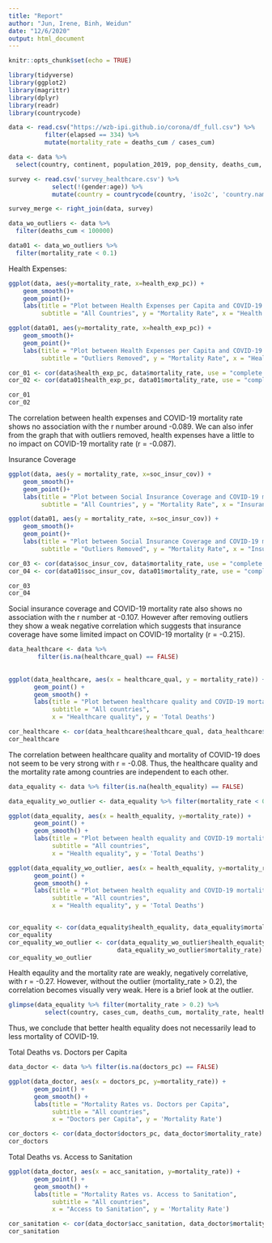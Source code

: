 ```yaml
---
title: "Report"
author: "Jun, Irene, Binh, Weidun"
date: "12/6/2020"
output: html_document
---
```


```r
knitr::opts_chunk$set(echo = TRUE) 
```

```r
library(tidyverse)
library(ggplot2)
library(magrittr)
library(dplyr)
library(readr)
library(countrycode)
```

```r
data <- read.csv("https://wzb-ipi.github.io/corona/df_full.csv") %>%
          filter(elapsed == 334) %>%
          mutate(mortality_rate = deaths_cum / cases_cum)
```

```r
data <- data %>%
  select(country, continent, population_2019, pop_density, deaths_cum, cases_cum, mortality_rate, health_exp_pc, soc_insur_cov, healthcare_qual, health_equality, doctors_pc, acc_sanitation)  
```

```r
survey <- read.csv('survey_healthcare.csv') %>%
            select(!(gender:age)) %>%
            mutate(country = countrycode(country, 'iso2c', 'country.name'))
```

```r
survey_merge <- right_join(data, survey)
```

```r
data_wo_outliers <- data %>%
  filter(deaths_cum < 100000)

data01 <- data_wo_outliers %>%
  filter(mortality_rate < 0.1) 
```

Health Expenses:

```r
ggplot(data, aes(y=mortality_rate, x=health_exp_pc)) +
    geom_smooth()+
    geom_point()+
    labs(title = "Plot between Health Expenses per Capita and COVID-19 mortality",
         subtitle = "All Countries", y = "Mortality Rate", x = "Health Expensees")

ggplot(data01, aes(y=mortality_rate, x=health_exp_pc)) +
    geom_smooth()+
    geom_point()+
    labs(title = "Plot between Health Expenses per Capita and COVID-19 mortality",
         subtitle = "Outliers Removed", y = "Mortality Rate", x = "Health Expensees")

```

```r
cor_01 <- cor(data$health_exp_pc, data$mortality_rate, use = "complete.obs")
cor_02 <- cor(data01$health_exp_pc, data01$mortality_rate, use = "complete.obs")

cor_01
cor_02

```

The correlation between health expenses and COVID-19 mortality rate shows no association with the r number around -0.089. We can also infer from the graph that with outliers removed, health expenses have a little to no impact on COVID-19 mortality rate (r = -0.087).

Insurance Coverage

```r
ggplot(data, aes(y = mortality_rate, x=soc_insur_cov)) +
    geom_smooth()+
    geom_point()+
    labs(title = "Plot between Social Insurance Coverage and COVID-19 mortality",
         subtitle = "All Countries", y = "Mortality Rate", x = "Insurance Coverage")

ggplot(data01, aes(y = mortality_rate, x=soc_insur_cov)) +
    geom_smooth()+
    geom_point()+
    labs(title = "Plot between Social Insurance Coverage and COVID-19 mortality",
         subtitle = "Outliers Removed", y = "Mortality Rate", x = "Insurance Coverage")
```

```r
cor_03 <- cor(data$soc_insur_cov, data$mortality_rate, use = "complete.obs")
cor_04 <- cor(data01$soc_insur_cov, data01$mortality_rate, use = "complete.obs")

cor_03
cor_04
```

Social insurance coverage and COVID-19 mortality rate also shows no association with the r number at -0.107. However after removing outliers they show a weak negative correlation which suggests that insurance coverage have some limited impact on COVID-19 mortality (r = -0.215).

```r

data_healthcare <- data %>%
        filter(is.na(healthcare_qual) == FALSE)
  
  
ggplot(data_healthcare, aes(x = healthcare_qual, y = mortality_rate)) +
       geom_point() +
       geom_smooth() +
       labs(title = "Plot between healthcare quality and COVID-19 mortality",
            subtitle = "All countries",
            x = "Healthcare quality", y = 'Total Deaths')

cor_healthcare <- cor(data_healthcare$healthcare_qual, data_healthcare$mortality_rate)
cor_healthcare
```

The correlation between healthcare quality and mortality of COVID-19 does not seem to be very strong with r = -0.08. Thus, the healthcare quality and the mortality rate among countries are independent to each other.

```r
data_equality <- data %>% filter(is.na(health_equality) == FALSE)

data_equality_wo_outlier <- data_equality %>% filter(mortality_rate < 0.2)

ggplot(data_equality, aes(x = health_equality, y=mortality_rate)) +
       geom_point() +
       geom_smooth() +
       labs(title = "Plot between health equality and COVID-19 mortality",
            subtitle = "All countries",
            x = "Health equality", y = 'Total Deaths')

ggplot(data_equality_wo_outlier, aes(x = health_equality, y=mortality_rate)) +
       geom_point() +
       geom_smooth() +
       labs(title = "Plot between health equality and COVID-19 mortality",
            subtitle = "All countries",
            x = "Health equality", y = 'Total Deaths')


cor_equality <- cor(data_equality$health_equality, data_equality$mortality_rate)
cor_equality
cor_equality_wo_outlier <- cor(data_equality_wo_outlier$health_equality,
                              data_equality_wo_outlier$mortality_rate)
cor_equality_wo_outlier

```
Health eqaulity and the mortality rate are weakly, negatively correlative, with r = -0.27.
However, without the outlier (mortality_rate > 0.2), the correlation becomes visually very weak.
Here is a brief look at the outlier.

```r
glimpse(data_equality %>% filter(mortality_rate > 0.2) %>%
          select(country, cases_cum, deaths_cum, mortality_rate, healthcare_qual, health_equality))
```

Thus, we conclude that better health equality does not necessarily lead to less mortality of COVID-19.

Total Deaths vs. Doctors per Capita 

```r
data_doctor <- data %>% filter(is.na(doctors_pc) == FALSE)

ggplot(data_doctor, aes(x = doctors_pc, y=mortality_rate)) +
       geom_point() +
       geom_smooth() +
       labs(title = "Mortality Rates vs. Doctors per Capita",
            subtitle = "All countries",
            x = "Doctors per Capita", y = 'Mortality Rate') 
```

```r
cor_doctors <- cor(data_doctor$doctors_pc, data_doctor$mortality_rate)
cor_doctors
```

Total Deaths vs. Access to Sanitation 

```r
ggplot(data_doctor, aes(x = acc_sanitation, y=mortality_rate)) +
       geom_point() +
       geom_smooth() +
       labs(title = "Mortality Rates vs. Access to Sanitation",
            subtitle = "All countries",
            x = "Access to Sanitation", y = 'Mortality Rate') 
```

```r
cor_sanitation <- cor(data_doctor$acc_sanitation, data_doctor$mortality_rate)
cor_sanitation
```

